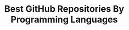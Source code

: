 ---
title: Best GitHub Repositories By Programming Languages
description: Listing Best And Top GitHub Repositories Filtered By Different Programming Languages. Browse, Choose And Jump-In Into Your Desired Language Repos.
---